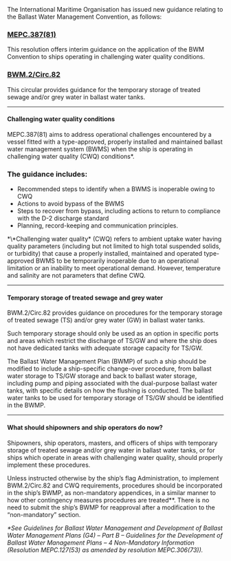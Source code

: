 <div className='news-paragraph'>
The International Maritime Organisation has issued new guidance relating to the Ballast Water Management Convention, as follows:
</div>

### **[MEPC.387(81)](https://maritime.lr.org/l/941163/2024-06-07/b5xld/941163/1717765074s5BoHwBw/Resolution_MEPC.387_81_.pdf)**

<div className='news-paragraph'>
This resolution offers interim guidance on the application of the BWM Convention to ships operating in challenging water quality conditions. 
</div>

### **[BWM.2/Circ.82](https://maritime.lr.org/l/941163/2024-06-07/b5xl9/941163/1717765040qRKCWR5K/BWM.2_Circ.82_Guidance_temporary_storage_of_treated_sewage_and_or_grey.pdf)**

<div className='news-paragraph'>
This circular provides guidance for the temporary storage of treated sewage and/or grey water in ballast water tanks. 
</div>

---
#### Challenging water quality conditions

<div className='news-paragraph'>
MEPC.387(81) aims to address operational challenges encountered by a vessel fitted with a type-approved, properly installed and maintained ballast water management system (BWMS) when the ship is operating in challenging water quality (CWQ) conditions*.
</div>

### **The guidance includes:**

- Recommended steps to identify when a BWMS is inoperable owing to CWQ
- Actions to avoid bypass of the BWMS
- Steps to recover from bypass, including actions to return to compliance with the D-2 discharge standard
- Planning, record-keeping and communication principles.

<div className='news-paragraph'>
*\*Challenging water quality* (CWQ) refers to ambient uptake water having quality parameters (including but not limited to high total suspended solids, or turbidity) that cause a properly installed, maintained and operated type-approved BWMS to be temporarily inoperable due to an operational limitation or an inability to meet operational demand. However, temperature and salinity are not parameters that define CWQ.
</div>

---
#### Temporary storage of treated sewage and grey water

<div className='news-paragraph'>
BWM.2/Circ.82 provides guidance on procedures for the temporary storage of treated sewage (TS) and/or grey water (GW) in ballast water tanks. 

Such temporary storage should only be used as an option in specific ports and areas which restrict the discharge of TS/GW and where the ship does not have dedicated tanks with adequate storage capacity for TS/GW. 

The Ballast Water Management Plan (BWMP) of such a ship should be modified to include a ship-specific change-over procedure, from ballast water storage to TS/GW storage and back to ballast water storage, including pump and piping associated with the dual-purpose ballast water tanks, with specific details on how the flushing is conducted. The ballast water tanks to be used for temporary storage of TS/GW should be identified in the BWMP.
</div>

---
#### What should shipowners and ship operators do now?

<div className='news-paragraph'>
Shipowners, ship operators, masters, and officers of ships with temporary storage of treated sewage and/or grey water in ballast water tanks, or for ships which operate in areas with challenging water quality, should properly implement these procedures.

Unless instructed otherwise by the ship’s flag Administration, to implement BWM.2/Circ.82 and CWQ requirements, procedures should be incorporated in the ship’s BWMP, as non-mandatory appendices, in a similar manner to how other contingency measures procedures are treated**. There is no need to submit the ship’s BWMP for reapproval after a modification to the “non-mandatory” section.

*\*See Guidelines for Ballast Water Management and Development of Ballast Water Management Plans (G4) – Part B – Guidelines for the Development of Ballast Water Management Plans – 4 Non-Mandatory Information (Resolution MEPC.127(53) as amended by resolution MEPC.306(73)).*
</div>
